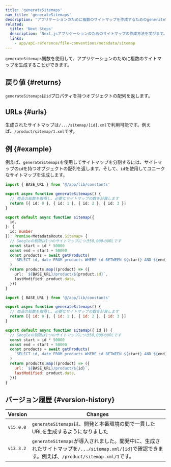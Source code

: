 ```yaml
---
title: 'generateSitemaps'
nav_title: 'generateSitemaps'
description: 'アプリケーションのために複数のサイトマップを作成するためのgenerateSiteMaps関数の使い方を学びます。'
related:
  title: 'Next Steps'
  description: 'Next.jsアプリケーションのためのサイトマップの作成方法を学びます。'
  links:
    - app/api-reference/file-conventions/metadata/sitemap
---
```


`generateSitemaps`関数を使用して、アプリケーションのために複数のサイトマップを生成することができます。

## 戻り値 {#returns}

`generateSitemaps`は`id`プロパティを持つオブジェクトの配列を返します。

## URLs {#urls}

生成されたサイトマップは`/.../sitemap/[id].xml`で利用可能です。例えば、`/product/sitemap/1.xml`です。

## 例 {#example}

例えば、`generateSitemaps`を使用してサイトマップを分割するには、サイトマップの`id`を持つオブジェクトの配列を返します。そして、`id`を使用してユニークなサイトマップを生成します。

<Tabs>
<TabItem value="ts" label="TypeScript">

```ts title="app/product/sitemap.ts" switcher
import { BASE_URL } from '@/app/lib/constants'

export async function generateSitemaps() {
  // 商品の総数を取得し、必要なサイトマップの数を計算します
  return [{ id: 0 }, { id: 1 }, { id: 2 }, { id: 3 }]
}

export default async function sitemap({
  id,
}: {
  id: number
}): Promise<MetadataRoute.Sitemap> {
  // Googleの制限は1つのサイトマップにつき50,000のURLです
  const start = id * 50000
  const end = start + 50000
  const products = await getProducts(
    `SELECT id, date FROM products WHERE id BETWEEN ${start} AND ${end}`
  )
  return products.map((product) => ({
    url: `${BASE_URL}/product/${product.id}`,
    lastModified: product.date,
  }))
}
```

</TabItem>
<TabItem value="js" label="JavaScript">

```js title="app/product/sitemap.js" switcher
import { BASE_URL } from '@/app/lib/constants'

export async function generateSitemaps() {
  // 商品の総数を取得し、必要なサイトマップの数を計算します
  return [{ id: 0 }, { id: 1 }, { id: 2 }, { id: 3 }]
}

export default async function sitemap({ id }) {
  // Googleの制限は1つのサイトマップにつき50,000のURLです
  const start = id * 50000
  const end = start + 50000
  const products = await getProducts(
    `SELECT id, date FROM products WHERE id BETWEEN ${start} AND ${end}`
  )
  return products.map((product) => ({
    url: `${BASE_URL}/product/${id}`,
    lastModified: product.date,
  }))
}
```

</TabItem>
</Tabs>

## バージョン履歴 {#version-history}

| Version   | Changes                                                                                                                                             |
| --------- | --------------------------------------------------------------------------------------------------------------------------------------------------- |
| `v15.0.0` | `generateSitemaps`は、開発と本番環境の間で一貫したURLを生成するようになりました                                                                     |
| `v13.3.2` | `generateSitemaps`が導入されました。開発中に、生成されたサイトマップを`/.../sitemap.xml/[id]`で確認できます。例えば、`/product/sitemap.xml/1`です。 |
